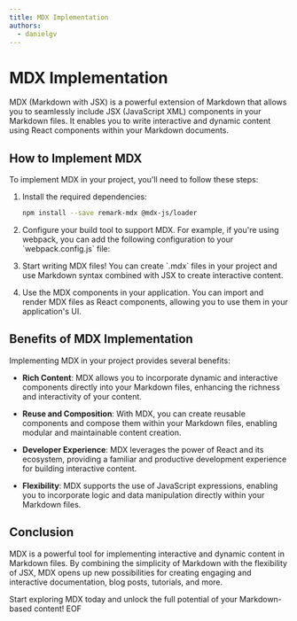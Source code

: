 ```yaml
---
title: MDX Implementation
authors:
  - danielgv
---
```


# MDX Implementation

MDX (Markdown with JSX) is a powerful extension of Markdown that allows you to seamlessly include JSX (JavaScript XML) components in your Markdown files. It enables you to write interactive and dynamic content using React components within your Markdown documents.

## How to Implement MDX

To implement MDX in your project, you'll need to follow these steps:

1. Install the required dependencies:

   ```bash
   npm install --save remark-mdx @mdx-js/loader
   ```

2. Configure your build tool to support MDX. For example, if you're using webpack, you can add the following configuration to your \`webpack.config.js\` file:

3. Start writing MDX files! You can create \`.mdx\` files in your project and use Markdown syntax combined with JSX to create interactive content.

4. Use the MDX components in your application. You can import and render MDX files as React components, allowing you to use them in your application's UI.

## Benefits of MDX Implementation

Implementing MDX in your project provides several benefits:

- **Rich Content**: MDX allows you to incorporate dynamic and interactive components directly into your Markdown files, enhancing the richness and interactivity of your content.

- **Reuse and Composition**: With MDX, you can create reusable components and compose them within your Markdown files, enabling modular and maintainable content creation.

- **Developer Experience**: MDX leverages the power of React and its ecosystem, providing a familiar and productive development experience for building interactive content.

- **Flexibility**: MDX supports the use of JavaScript expressions, enabling you to incorporate logic and data manipulation directly within your Markdown files.

## Conclusion

MDX is a powerful tool for implementing interactive and dynamic content in Markdown files. By combining the simplicity of Markdown with the flexibility of JSX, MDX opens up new possibilities for creating engaging and interactive documentation, blog posts, tutorials, and more.

Start exploring MDX today and unlock the full potential of your Markdown-based content!
EOF
